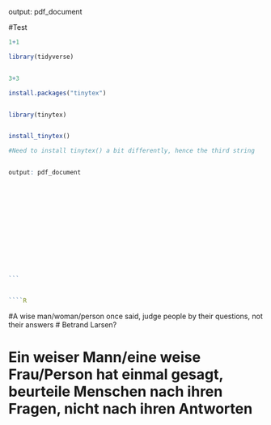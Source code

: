 output: pdf_document





#Test 


````R
1+1

library(tidyverse)


3+3

````

````R


install.packages("tinytex")


library(tinytex)


install_tinytex()

#Need to install tinytex() a bit differently, hence the third string


output: pdf_document














```


````R







````

#A wise man/woman/person once said, judge people by their questions, not their answers
# Betrand Larsen? 

# Ein weiser Mann/eine weise Frau/Person hat einmal gesagt, beurteile Menschen nach ihren Fragen, nicht nach ihren Antworten

















